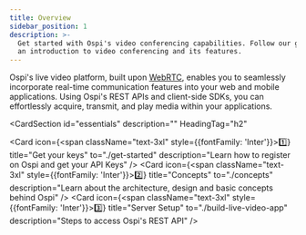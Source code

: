```yaml
---
title: Overview
sidebar_position: 1
description: >-
  Get started with Ospi's video conferencing capabilities. Follow our guide for
  an introduction to video conferencing and its features.
---
```


Ospi's live video platform, built upon [WebRTC](https://dyte.io/blog/webrtc/), enables you to seamlessly incorporate real-time communication features into your web and mobile applications. Using Ospi's REST APIs and client-side SDKs, you can effortlessly acquire, transmit, and play media within your applications.


<CardSection
  id="essentials"
  description=""
  HeadingTag="h2"
>
  <Card
    icon={<span className="text-3xl" style={{fontFamily: 'Inter'}}>1️⃣</span>}
    title="Get your keys"
    to="./get-started"
    description="Learn how to register on Ospi and get your API Keys"
  />
  <Card
    icon={<span className="text-3xl" style={{fontFamily: 'Inter'}}>2️⃣</span>}
    title="Concepts"
    to="./concepts"
    description="Learn about the architecture, design and basic concepts behind Ospi"
  />
  <Card
    icon={<span className="text-3xl" style={{fontFamily: 'Inter'}}>3️⃣</span>}
    title="Server Setup"
    to="./build-live-video-app"
    description="Steps to access Ospi's REST API"
  />
</CardSection>

<head>
  <title>Overview Guide</title>
  <meta
    name="description"
    content="Get started with Ospi's video conferencing capabilities. Follow our guide for an introduction to video conferencing and its features."
  />
</head>
